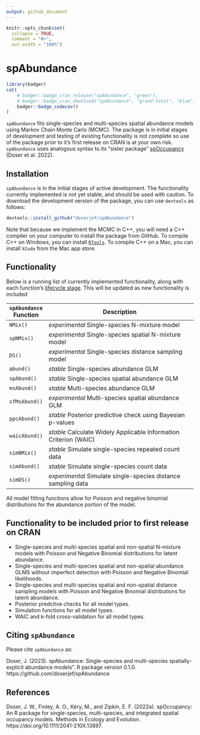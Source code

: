 ```yaml
---
output: github_document
---
```


<!-- README.md is generated from README.Rmd. Please edit that file -->

```r
knitr::opts_chunk$set(
  collapse = TRUE,
  comment = "#>",
  out.width = "100%")
```

# spAbundance 

```r
library(badger)
cat(
	# badger::badge_cran_release("spAbundance", "green"),
	# badger::badge_cran_download("spAbundance", "grand-total", "blue"),
	badger::badge_codecov()
)
```

`spAbundance` fits single-species and multi-species spatial abundance models using Markov Chain Monte Carlo (MCMC). The package is in initial stages of development and testing of existing functionality is not complete so use of the package prior to it's first release on CRAN is at your own risk. `spAbundance` uses analogous syntax to its "sister package" [spOccupancy](https://www.jeffdoser.com/files/spoccupancy-web/) (Doser et al. 2022). 

## Installation

`spAbundance` is in the initial stages of active development. The functionality currently implemented is not yet stable, and should be used with caution. To download the development version of the package, you can use `devtools` as follows:  

```r
devtools::install_github("doserjef/spAbundance")
```

Note that because we implement the MCMC in C++, you will need a C++ compiler on your computer to install the package from GitHub. To compile C++ on Windows, you can install [`RTools`](https://cran.r-project.org/bin/windows/Rtools/). To compile C++ on a Mac, you can install `XCode` from the Mac app store.

## Functionality

Below is a running list of currently implemented functionality, along with each function's [lifecycle stage](https://lifecycle.r-lib.org/articles/stages.html). This will be updated as new functionality is included

|`spAbundance` Function  | Description                                                          |
|---------------- |-----------------------------------------------------------------------------|
|`NMix()`           | *experimental* Single-species N-mixture model                             |
|`spNMix()`         | *experimental* Single-species spatial N-mixture model                     |
|`DS()`             | *experimental* Single-species distance sampling model                     |
|`abund()`          | *stable* Single-species abundance GLM                                     |
|`spAbund()`        | *stable* Single-species spatial abundance GLM                             |
|`msAbund()`        | *stable* Multi-species abundance GLM                                      |
|`sfMsAbund()`      | *experimental* Multi-species spatial abundance GLM                        |
|`ppcAbund()`       | *stable* Posterior predictive check using Bayesian p-values               | 
|`waicAbund()`      | *stable* Calculate Widely Applicable Information Criterion (WAIC)         |
|`simNMix()`        | *stable* Simulate single-species repeated count data                      |
|`simAbund()`       | *stable* Simulate single-species count data                               |
|`simDS()`          | *experimental* Simulate single-species distance sampling data             |

All model fitting functions allow for Poisson and negative binomial distributions for the abundance portion of the model. 

## Functionality to be included prior to first release on CRAN

+ Single-species and multi-species spatial and non-spatial N-mixture models with Poisson and Negative Binomial distributions for latent abundance.
+ Single-species and multi-species spatial and non-spatial abundance GLMS without imperfect detection with Poisson and Negative Binomial likelihoods.
+ Single-species and multi-species spatial and non-spatial distance sampling models with Poisson and Negative Binomial distributions for latent abundance.
+ Posterior predcitve checks for all model types.
+ Simulation functions for all model types.
+ WAIC and k-fold cross-validation for all model types.

## Citing `spAbundance`

Please cite `spAbundance` as: 

Doser, J. (2023). spAbundance: Single-species and multi-species spatially-explicit abundance models". R package version 0.1.0. https://github.com/doserjef/spAbundance

## References

Doser, J. W., Finley, A. O., Kéry, M., and Zipkin, E. F. (2022a). spOccupancy: An R package for single-species, multi-species, and integrated spatial occupancy models. Methods in Ecology and Evolution. https://doi.org/10.1111/2041-210X.13897.

